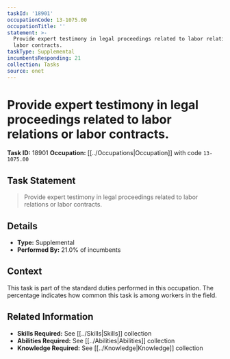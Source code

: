 ```yaml
---
taskId: '18901'
occupationCode: 13-1075.00
occupationTitle: ''
statement: >-
  Provide expert testimony in legal proceedings related to labor relations or
  labor contracts.
taskType: Supplemental
incumbentsResponding: 21
collection: Tasks
source: onet
---
```

# Provide expert testimony in legal proceedings related to labor relations or labor contracts.

**Task ID:** 18901
**Occupation:** [[../Occupations|Occupation]] with code `13-1075.00`

## Task Statement

> Provide expert testimony in legal proceedings related to labor relations or labor contracts.

## Details

- **Type:** Supplemental
- **Performed By:** 21.0% of incumbents

## Context

This task is part of the standard duties performed in this occupation. The percentage indicates how common this task is among workers in the field.

## Related Information

- **Skills Required:** See [[../Skills|Skills]] collection
- **Abilities Required:** See [[../Abilities|Abilities]] collection
- **Knowledge Required:** See [[../Knowledge|Knowledge]] collection
